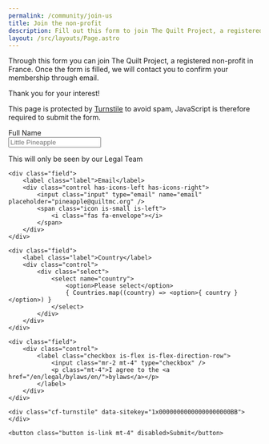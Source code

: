 ```yaml
---
permalink: /community/join-us
title: Join the non-profit
description: Fill out this form to join The Quilt Project, a registered non-profit.
layout: /src/layouts/Page.astro
---
```



Through this form you can join The Quilt Project, a registered non-profit in France. Once the form is filled,
we will contact you to confirm your membership through email.

Thank you for your interest!

<noscript>
	<HomeMessage style="danger" iconType="danger" icon="warning" header="JavaScript is disabled">
		<p class="has-text-centered">This page is protected by <a href="https://www.cloudflare.com/en-gb/products/turnstile/">Turnstile</a> to avoid spam, JavaScript is therefore required to submit the form.</p>
	</HomeMessage>
</noscript>

<form>
	<div class="field">
		<label class="label">Full Name</label>
		<div class="control has-icons-left">
			<input class="input" type="text" name="name" placeholder="Little Pineapple" />
			<span class="icon is-small is-left">
			<i class="fas fa-user"></i>
		</span>
		</div>
		<p class="help">This will only be seen by our Legal Team</p>
	</div>

	<div class="field">
		<label class="label">Email</label>
		<div class="control has-icons-left has-icons-right">
			<input class="input" type="email" name="email" placeholder="pineapple@quiltmc.org" />
			<span class="icon is-small is-left">
				<i class="fas fa-envelope"></i>
			</span>
		</div>
	</div>

	<div class="field">
		<label class="label">Country</label>
		<div class="control">
			<div class="select">
				<select name="country">
					<option>Please select</option>
					{ Countries.map((country) => <option>{ country }</option>) }
				</select>
			</div>
		</div>
	</div>

	<div class="field">
		<div class="control">
			<label class="checkbox is-flex is-flex-direction-row">
				<input class="mr-2 mt-4" type="checkbox" />
				<p class="mt-4">I agree to the <a href="/en/legal/bylaws/en/">bylaws</a></p>
			</label>
		</div>
	</div>

	<div class="cf-turnstile" data-sitekey="1x00000000000000000000BB"></div>

	<button class="button is-link mt-4" disabled>Submit</button>
</form>
